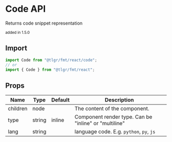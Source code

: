 # Code API

Returns code snippet representation

<small>added in 1.5.0</small>

## Import

```jsx
import Code from "@tlgr/fmt/react/code";
// or
import { Code } from "@tlgr/fmt/react";
```

## Props

| Name     | Type   | Default | Description                                           |
| -------- | ------ | ------- | ----------------------------------------------------- |
| children | node   |         | The content of the component.                         |
| type     | string | inline  | Component render type. Can be "inline" or "multiline" |
| lang     | string |         | language code. E.g. `python`, `py`, `js`              |
